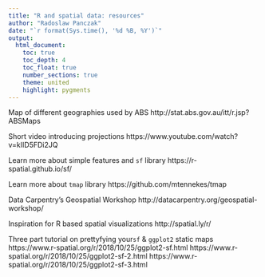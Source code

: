 ```yaml
---
title: "R and spatial data: resources"
author: "Radoslaw Panczak"
date: "`r format(Sys.time(), '%d %B, %Y')`"
output: 
  html_document: 
    toc: true
    toc_depth: 4
    toc_float: true
    number_sections: true
    theme: united 
    highlight: pygments 
---
```


Map of different geographies used by ABS http://stat.abs.gov.au/itt/r.jsp?ABSMaps

Short video introducing projections https://www.youtube.com/watch?v=kIID5FDi2JQ 

Learn more about simple features and `sf` library https://r-spatial.github.io/sf/

Learn more about `tmap` library https://github.com/mtennekes/tmap

Data Carpentry’s Geospatial Workshop http://datacarpentry.org/geospatial-workshop/

Inspiration for R based spatial visualizations http://spatial.ly/r/

Three part tutorial on prettyfying your`sf` & `ggplot2` static maps https://www.r-spatial.org/r/2018/10/25/ggplot2-sf.html https://www.r-spatial.org/r/2018/10/25/ggplot2-sf-2.html 
https://www.r-spatial.org/r/2018/10/25/ggplot2-sf-3.html

